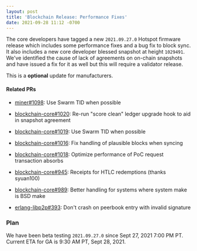 ```yaml
---
layout: post
title: 'Blockchain Release: Performance Fixes'
date: 2021-09-28 11:12 -0700
---
```


The core developers have tagged a new `2021.09.27.0` Hotspot firmware release which includes some
performance fixes and a bug fix to block sync. It also includes a new core developer blessed
snapshot at height `1029491`. We've identified the cause of lack of agreements on on-chain snapshots
and have issued a fix for it as well but this will require a validator release.

This is a **optional** update for manufacturers.

#### Related PRs

- [miner#1098](https://github.com/helium/miner/pull/1098): Use Swarm TID when possible

- [blockchain-core#1020](https://github.com/helium/blockchain-core/pull/1020): Re-run "score clean"
  ledger upgrade hook to aid in snapshot agreement
- [blockchain-core#1019](https://github.com/helium/blockchain-core/pull/1019): Use Swarm TID when
  possible
- [blockchain-core#1016](https://github.com/helium/blockchain-core/pull/1016): Fix handling of
  plausible blocks when syncing
- [blockchain-core#1018](https://github.com/helium/blockchain-core/pull/1018): Optimize performance
  of PoC request transaction absorbs
- [blockchain-core#945](https://github.com/helium/blockchain-core/pull/945): Receipts for HTLC
  redemptions (thanks syuan100)
- [blockchain-core#989](https://github.com/helium/blockchain-core/pull/989): Better handling for
  systems where system make is BSD make

- [erlang-libp2p#393](https://github.com/helium/erlang-libp2p/pull/393): Don't crash on peerbook
  entry with invalid signature

### Plan

We have been beta testing `2021.09.27.0` since Sept 27, 2021 7:00 PM PT. Current ETA for GA is 9:30
AM PT, Sept 28, 2021.
